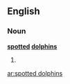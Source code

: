 ==English==

===Noun===
'''[[spotted]] [[dolphin]]s'''

# {{plural of|[[spotted dolphin]]}}

[[ar:spotted dolphins]]